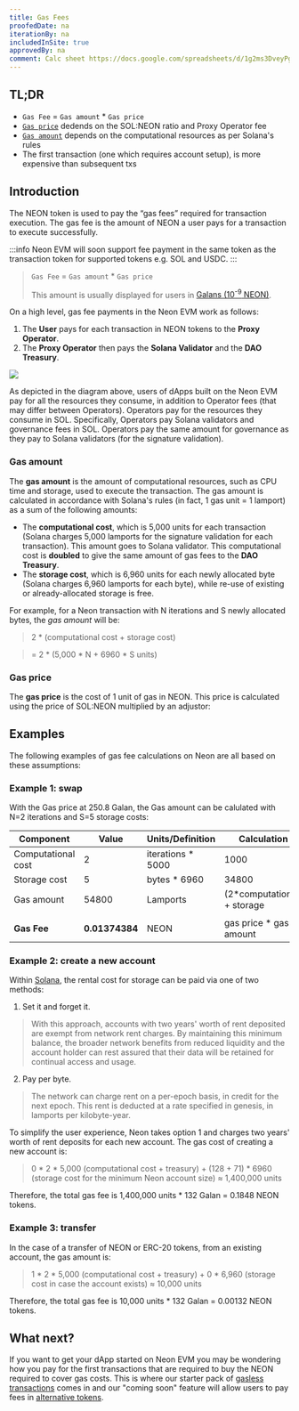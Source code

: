 ```yaml
---
title: Gas Fees
proofedDate: na
iterationBy: na
includedInSite: true
approvedBy: na
comment: Calc sheet https://docs.google.com/spreadsheets/d/1g2ms3DveyPgrG0Gf6cSwq6xhT0AgrrRus_pa9ICHP4w/edit?usp=sharing 
---
```




## TL;DR

- `Gas Fee` = `Gas amount` \* `Gas price`
- [`Gas price`](#gas-price) dedends on the SOL:NEON ratio and Proxy Operator fee
- [`Gas amount`](#gas-amount) depends on the computational resources as per Solana's rules
- The first transaction (one which requires account setup), is more expensive than subsequent txs


## Introduction

The NEON token is used to pay the “gas fees” required for transaction execution. The gas fee is the amount of NEON a user pays for a transaction to execute successfully.

:::info
Neon EVM will soon support fee payment in the same token as the transaction token for supported tokens e.g. SOL and USDC.
::: 

> `Gas Fee` = `Gas amount` \* `Gas price`
>
> This amount is usually displayed for users in [Galans (10<sup>-9</sup> NEON)](/docs/tokens/neon_token#token-parameters).

On a high level, gas fee payments in the Neon EVM work as follows:
1. The **User** pays for each transaction in NEON tokens to the **Proxy Operator**.
2. The **Proxy Operator** then pays the **Solana Validator** and the **DAO Treasury**.

<div className='neon-img-box-600' style={{textAlign: 'center'}}>

![](./img/payments-neon.png)

</div>

As depicted in the diagram above, users of dApps built on the Neon EVM pay for all the resources they consume, in addition to Operator fees (that may differ between Operators). Operators pay for the resources they consume in SOL. Specifically, Operators pay Solana validators and governance fees in SOL. Operators pay the same amount for governance as they pay to Solana validators (for the signature validation).

### Gas amount

The **gas amount** is the amount of computational resources, such as CPU time and storage, used to execute the transaction. The gas amount is calculated in accordance with Solana's rules (in fact, 1 gas unit = 1 lamport) as a sum of the following amounts:
* The **computational cost**, which is 5,000 units for each transaction (Solana charges 5,000 lamports for the signature validation for each transaction). This amount goes to Solana validator. This computational cost is **doubled** to give the same amount of gas fees to the **DAO Treasury**.
* The **storage cost**, which is 6,960 units for each newly allocated byte (Solana charges 6,960 lamports for each byte), while re-use of existing or already-allocated storage is free.

For example, for a Neon transaction with N iterations and S newly allocated bytes, the *gas amount* will be:

> 2 \* (computational cost + storage cost)

> = 2 \* (5,000 \* N + 6960 \* S  units)

### Gas price

The **gas price** is the cost of 1 unit of gas in NEON. This price is calculated using the price of SOL:NEON multiplied by an adjustor:

<Formula/>


## Examples

The following examples of gas fee calculations on Neon are all based on these assumptions:

<Price/>

### Example 1: swap

With the Gas price at 250.8 Galan, the Gas amount can be calulated with N=2 iterations and S=5 storage costs:

| Component          | Value      | Units/Definition   | Calculation                  |
| ------------------ | ---------- | ------------------ | ---------------------------- |
| Computational cost | 2         | iterations \* 5000 | 1000                        |
| Storage cost       | 5          | bytes \* 6960      | 34800                        |
| Gas amount         | 54800     | Lamports           | (2\*computational) + storage |
|                    |            |                    |                              |
| **Gas Fee**            | **0.01374384** | NEON               | gas price \* gas amount      |

### Example 2: create a new account
Within [Solana](https://docs.solana.com/storage_rent_economics), the rental cost for storage can be paid via one of two methods:
1. Set it and forget it. 

> With this approach, accounts with two years' worth of rent deposited are exempt from network rent charges. By maintaining this minimum balance, the broader network benefits from reduced liquidity and the account holder can rest assured that their data will be retained for continual access and usage.

2. Pay per byte. 

> The network can charge rent on a per-epoch basis, in credit for the next epoch. This rent is deducted at a rate specified in genesis, in lamports per kilobyte-year.

To simplify the user experience, Neon takes option 1 and charges two years' worth of rent deposits for each new account. The gas cost of creating a new account is:
> 0 \* 2 \* 5,000 (computational cost + treasury) + (128 + 71) \* 6960 (storage cost for the minimum Neon account size) ≈ 1,400,000 units

Therefore, the total gas fee is 1,400,000 units \* 132 Galan = 0.1848 NEON tokens.

### Example 3: transfer

In the case of a transfer of NEON or ERC-20 tokens, from an existing account, the gas amount is:
> 1 \* 2 \* 5,000 (computational cost + treasury) + 0 \* 6,960 (storage cost in case the account exists) ≈ 10,000 units

Therefore, the total gas fee is 10,000 units * 132 Galan = 0.00132 NEON tokens.

## What next?

If you want to get your dApp started on Neon EVM you may be wondering how you pay for the first transactions that are required to buy the NEON required to cover gas costs. This is where our starter pack of [gasless transactions](/docs/developing/gasless) comes in and our "coming soon" feature will allow users to pay fees in [alternative tokens](https://neonevm.org/blog/feature-alternative-gas-fee-token).
